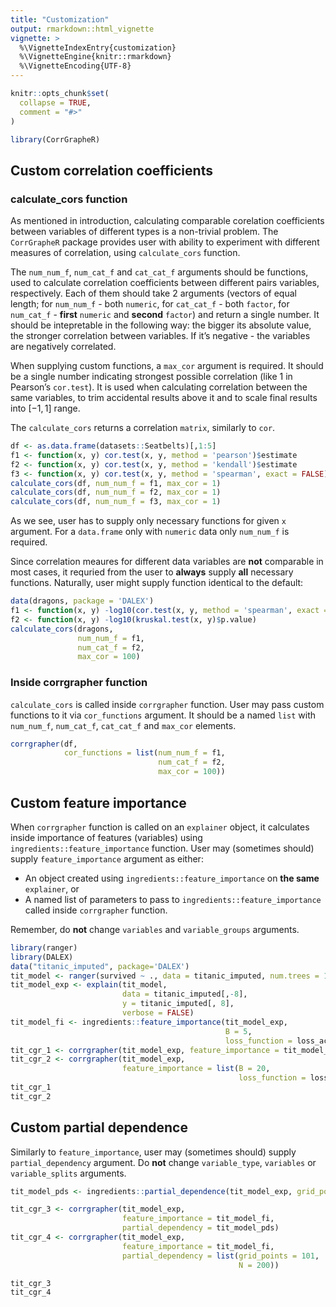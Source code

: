```yaml
---
title: "Customization"
output: rmarkdown::html_vignette
vignette: >
  %\VignetteIndexEntry{customization}
  %\VignetteEngine{knitr::rmarkdown}
  %\VignetteEncoding{UTF-8}
---
```


```r
knitr::opts_chunk$set(
  collapse = TRUE,
  comment = "#>"
)
```

```r
library(CorrGrapheR)
```

## Custom correlation coefficients

### calculate_cors function

As mentioned in introduction, calculating comparable corelation coefficients between variables of different types is a non-trivial problem. The `CorrGrapheR` package provides user with ability to experiment with different measures of correlation, using `calculate_cors` function.

The `num_num_f`, `num_cat_f` and `cat_cat_f` arguments should be functions, used to calculate correlation coefficients between different pairs variables, respectively. Each of them should take 2 arguments (vectors of equal length; for `num_num_f` - both `numeric`, for `cat_cat_f` - both `factor`, for `num_cat_f` - **first** `numeric` and **second** `factor`) and return a single number. It should be intepretable in the following way: the bigger its absolute value, the stronger correlation between variables. If it's negative - the variables are negatively correlated.

When supplying custom functions, a `max_cor` argument is required. It should be a single number indicating strongest possible correlation (like 1 in Pearson's `cor.test`). It is used when calculating correlation between the same variables, to trim accidental results above it and to scale final results into $[-1,1]$ range.

The `calculate_cors` returns a correlation `matrix`, similarly to `cor`.

```r
df <- as.data.frame(datasets::Seatbelts)[,1:5]
f1 <- function(x, y) cor.test(x, y, method = 'pearson')$estimate
f2 <- function(x, y) cor.test(x, y, method = 'kendall')$estimate
f3 <- function(x, y) cor.test(x, y, method = 'spearman', exact = FALSE)$estimate
calculate_cors(df, num_num_f = f1, max_cor = 1)
calculate_cors(df, num_num_f = f2, max_cor = 1)
calculate_cors(df, num_num_f = f3, max_cor = 1)
```

As we see, user has to supply only necessary functions for given `x` argument. For a `data.frame` only with `numeric` data only `num_num_f` is required. 

Since correlation meaures for different data variables are **not** comparable in most cases, it requried from the user to **always** supply **all** necessary functions. Naturally, user might supply function identical to the default:

```r
data(dragons, package = 'DALEX')
f1 <- function(x, y) -log10(cor.test(x, y, method = 'spearman', exact = FALSE)$p.value)
f2 <- function(x, y) -log10(kruskal.test(x, y)$p.value)
calculate_cors(dragons, 
               num_num_f = f1, 
               num_cat_f = f2,
               max_cor = 100)
```

### Inside corrgrapher function

`calculate_cors` is called inside `corrgrapher` function. User may pass custom functions to it via `cor_functions` argument. It should be a named `list` with `num_num_f`, `num_cat_f`, `cat_cat_f` and `max_cor` elements.

```r
corrgrapher(df,
            cor_functions = list(num_num_f = f1, 
                                 num_cat_f = f2, 
                                 max_cor = 100))
```

## Custom feature importance

When `corrgrapher` function is called on an `explainer` object, it calculates inside importance of features (variables) using `ingredients::feature_importance` function. User may (sometimes should) supply `feature_importance` argument as either:

 * An object created using `ingredients::feature_importance` on **the same** `explainer`, or
 * A named list of parameters to pass to `ingredients::feature_importance` called inside `corrgrapher` function.
 
Remember, do **not** change `variables` and `variable_groups` arguments.
 
```r
library(ranger)
library(DALEX)
data("titanic_imputed", package='DALEX')
tit_model <- ranger(survived ~ ., data = titanic_imputed, num.trees = 100)
tit_model_exp <- explain(tit_model,
                         data = titanic_imputed[,-8],
                         y = titanic_imputed[, 8],
                         verbose = FALSE)
tit_model_fi <- ingredients::feature_importance(tit_model_exp,
                                                B = 5,
                                                loss_function = loss_accuracy)
tit_cgr_1 <- corrgrapher(tit_model_exp, feature_importance = tit_model_fi)
tit_cgr_2 <- corrgrapher(tit_model_exp, 
                         feature_importance = list(B = 20,
                                                   loss_function = loss_one_minus_auc))
tit_cgr_1
tit_cgr_2
```

## Custom partial dependence

Similarly to `feature_importance`, user may (sometimes should) supply `partial_dependency` argument. Do **not** change `variable_type`, `variables` or `variable_splits` arguments.

```r
tit_model_pds <- ingredients::partial_dependence(tit_model_exp, grid_points = 50, N = 100)

tit_cgr_3 <- corrgrapher(tit_model_exp, 
                         feature_importance = tit_model_fi,
                         partial_dependency = tit_model_pds)
tit_cgr_4 <- corrgrapher(tit_model_exp, 
                         feature_importance = tit_model_fi,
                         partial_dependency = list(grid_points = 101,
                                                   N = 200))

tit_cgr_3
tit_cgr_4
```